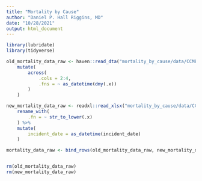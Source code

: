 ```yaml
---
title: "Mortality by Cause"
author: "Daniel P. Hall Riggins, MD"
date: "10/28/2021"
output: html_document
---
```


```r
library(lubridate)
library(tidyverse)
```


```r
old_mortality_data_raw <- haven::read_dta("mortality_by_cause/data/CCMEDATAtoMar2021.dta") %>%
    mutate(
        across(
            .cols = 2:4,
            .fns = ~ as_datetime(dmy(.x))
        )
    )

new_mortality_data_raw <- readxl::read_xlsx("mortality_by_cause/data/CCME Deaths.xlsx") %>%
    rename_with(
        .fn = ~ str_to_lower(.x)
    ) %>%
    mutate(
        incident_date = as_datetime(incident_date)
    )

mortality_data_raw <- bind_rows(old_mortality_data_raw, new_mortality_data_raw)
```
    
```r

```

    
```r
rm(old_mortality_data_raw)
rm(new_mortality_data_raw)
```

